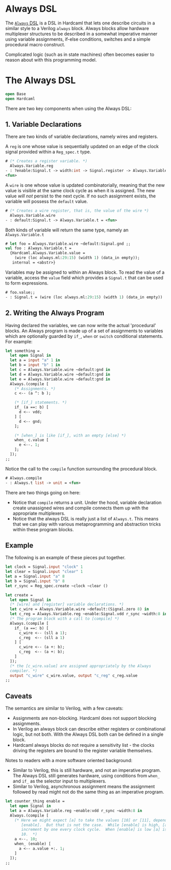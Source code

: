 # Always DSL

The [`Always` DSL](https://ocaml.janestreet.com/ocaml-core/latest/doc/hardcaml/Hardcaml/Always/index.html)
is a DSL in Hardcaml that lets one describe circuits
in a similar style to a Verilog `always` block. Always blocks allow
hardware multiplexer structures to be described in a somewhat
imperative manner using variable assignments, if-else conditions,
switches and a simple procedural macro construct.

Complicated logic (such as in state machines) often becomes easier to
reason about with this programming model.

# The Always DSL

```ocaml
open Base
open Hardcaml
```

There are two key components when using the Always DSL:

## 1. Variable Declarations

There are two kinds of variable declarations, namely wires and
registers.

A `reg` is one whose value is sequentially updated on an edge of the
clock signal provided within a `Reg_spec.t` type.

```ocaml
# (* Creates a register variable. *)
  Always.Variable.reg
- : ?enable:Signal.t -> width:int -> Signal.register -> Always.Variable.t =
<fun>
```

A `wire` is one whose value is updated combinatorially, meaning that
the new value is visible at the same clock cycle as when it is
assigned. The new value _will not_ persist to the next cycle. If no
such assignment exists, the variable will possess the `default` value.

```ocaml
# (* Creates a wire register, that is, the value of the wire *)
  Always.Variable.wire
- : default:Signal.t -> Always.Variable.t = <fun>
```

Both kinds of variable will return the same type, namely an `Always.Variable.t`

```ocaml
# let foo = Always.Variable.wire ~default:Signal.gnd ;;
val foo : Always.Variable.t =
  {Hardcaml.Always.Variable.value =
    (wire (loc always.ml:29:15) (width 1) (data_in empty));
   internal = <abstr>}
```

Variables may be assigned to within an Always block. To read the value
of a variable, access the `value` field which provides a `Signal.t`
that can be used to form expressions.

```ocaml
# foo.value;;
- : Signal.t = (wire (loc always.ml:29:15) (width 1) (data_in empty))
```

## 2. Writing the Always Program


Having declared the variables, we can now write the actual
'procedural' blocks. An Always program is made up of a set of
assignments to variables which are optionally guarded by `if_`, `when` or
`switch` conditional statements. For example:

```ocaml
let something =
  let open Signal in
  let a = input "a" 1 in
  let b = input "b" 1 in
  let c = Always.Variable.wire ~default:gnd in
  let d = Always.Variable.wire ~default:gnd in
  let e = Always.Variable.wire ~default:gnd in
  Always.(compile [
    (* Assignments. *)
    c <-- (a ^: b );

    (* [if_] statements. *)
    if_ (a ==: b) [
      d <-- vdd;
    ] [
      d <-- gnd;
    ];

    (* [when_] is like [if_], with an empty [else] *)
    when_ c.value [
      e <--. 1;
    ];
  ]);
;;

```

Notice the call to the `compile` function surrounding the procedural
block.

```ocaml
# Always.compile
- : Always.t list -> unit = <fun>
```

There are two things going on here:

- Notice that `compile` returns a unit. Under the hood, variable
  declaration create unassigned wires and compile connects them up
  with the appropriate multiplexers.
- Notice that the always DSL is really just a list of `Always.t`. This
  means that we can play with various metaprogramming and abstraction
  tricks within these program blocks.

## Example

The following is an example of these pieces put together.

```ocaml
let clock = Signal.input "clock" 1
let clear = Signal.input "clear" 1
let a = Signal.input "a" 8
let b = Signal.input "b" 8
let r_sync = Reg_spec.create ~clock ~clear ()

let create =
  let open Signal in
  (* [wire] and [register] variable declarations. *)
  let c_wire = Always.Variable.wire ~default:(Signal.zero 8) in
  let c_reg = Always.Variable.reg ~enable:Signal.vdd r_sync ~width:8 in
  (* The program block with a call to [compile] *)
  Always.(compile [
    if_ (a ==: b) [
      c_wire <-- (sll a 1);
      c_reg  <-- (sll a 1)
    ] [
      c_wire <-- (a +: b);
      c_reg  <-- (a +: b);
    ]
  ]);
  (* the [c_wire.value] are assigned appropriately by the Always
  compiler. *)
  output "c_wire" c_wire.value, output "c_reg" c_reg.value
;;
```

## Caveats

The semantics are similar to Verilog, with a few caveats:

- Assignments are non-blocking. Hardcaml does not support blocking
  assignments.
- In Verilog an always block can describe either registers or
  combinational logic, but not both. With the Always DSL both can be
  defined in a single block.
- Hardcaml always blocks do not require a sensitivity list - the clocks
  driving the registers are bound to the register variable themselves.

Notes to readers with a more software oriented background:

- Similar to Verilog, this is still hardware, and not an imperative
  program. The Always DSL still generates hardware, using conditions
  from `when_` and `if_` as the selector input to multiplexers.
- Similar to Verilog, asynchronous assignment means the assignment
  followed by read might not do the same thing as an imperative
  program.

```ocaml
let counter_thing enable =
  let open Signal in
  let a = Always.Variable.reg ~enable:vdd r_sync ~width:8 in
  Always.(compile [
    (* Here we might expect [a] to take the values [10] or [11], depending on
       [enable].  But that is not the case.  While [enable] is high, [a] will
       increment by one every clock cycle.  When [enable] is low [a] is set to
       10.  *)
    a <--. 10;
    when_ (enable) [
      a <-- a.value +:. 1;
    ]
  ]);
;;
```
